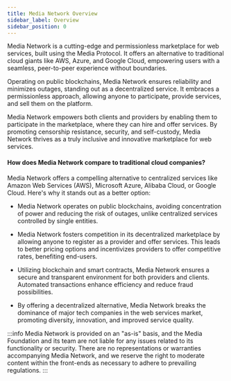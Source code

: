 ```yaml
---
title: Media Network Overview
sidebar_label: Overview
sidebar_position: 0
---
```


Media Network is a cutting-edge and permissionless marketplace for web services, built using the Media Protocol. It offers an alternative to traditional cloud giants like AWS, Azure, and Google Cloud, empowering users with a seamless, peer-to-peer experience without boundaries.

Operating on public blockchains, Media Network ensures reliability and minimizes outages, standing out as a decentralized service. It embraces a permissionless approach, allowing anyone to participate, provide services, and sell them on the platform.

Media Network empowers both clients and providers by enabling them to participate in the marketplace, where they can hire and offer services. By promoting censorship resistance, security, and self-custody, Media Network thrives as a truly inclusive and innovative marketplace for web services.

#### How does Media Network compare to traditional cloud companies?

Media Network offers a compelling alternative to centralized services like Amazon Web Services (AWS), Microsoft Azure, Alibaba Cloud, or Google Cloud. Here's why it stands out as a better option:

- Media Network operates on public blockchains, avoiding concentration of power and reducing the risk of outages, unlike centralized services controlled by single entities.

- Media Network fosters competition in its decentralized marketplace by allowing anyone to register as a provider and offer services. This leads to better pricing options and incentivizes providers to offer competitive rates, benefiting end-users.

- Utilizing blockchain and smart contracts, Media Network ensures a secure and transparent environment for both providers and clients. Automated transactions enhance efficiency and reduce fraud possibilities.

- By offering a decentralized alternative, Media Network breaks the dominance of major tech companies in the web services market, promoting diversity, innovation, and improved service quality.

:::info
Media Network is provided on an "as-is" basis, and the Media Foundation and its team are not liable for any issues related to its functionality or security. There are no representations or warranties accompanying Media Network, and we reserve the right to moderate content within the front-ends as necessary to adhere to prevailing regulations.
:::